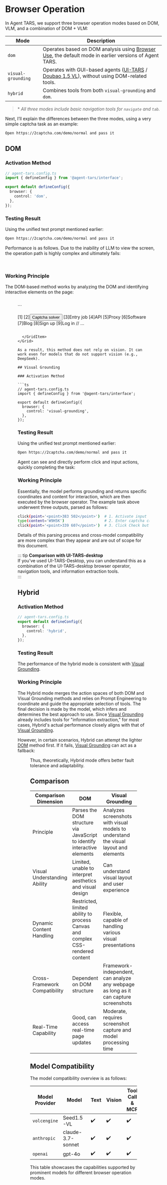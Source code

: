 

# Browser Operation

In Agent TARS, we support three browser operation modes based on DOM, VLM, and a combination of DOM + VLM:

| Mode | Description |
| --- | --- |
| `dom` | Operates based on DOM analysis using [Browser Use](https://www.npmjs.com/@agent-infra/mcp-server-browser), the default mode in earlier versions of Agent TARS. |
| `visual-grounding` | Operates with GUI-based agents ([UI-TARS](https://seed-tars.com/) / [Doubao 1.5 VL](https://www.volcengine.com/docs/82379/1554521)), without using DOM-related tools. |
| `hybrid` | Combines tools from both `visual-grounding` and `dom`. |

> \* _All three modes include basic navigation tools for *`navigate`* and *`tab`*._

Next, I’ll explain the differences between the three modes, using a very simple captcha task as an example:

```bash
Open https://2captcha.com/demo/normal and pass it
```

## DOM

### Activation Method

```ts
// agent-tars.config.ts
import { defineConfig } from '@agent-tars/interface';

export default defineConfig({
  browser: {
    control: 'dom',
  },
});
```

### Testing Result

Using the unified test prompt mentioned earlier:

```bash
Open https://2captcha.com/demo/normal and pass it
```

Performance is as follows. Due to the inability of LLM to view the screen, the operation path is highly complex and ultimately fails:

<VideoPanel
  src="https://lf3-static.bytednsdoc.com/obj/eden-cn/zyha-aulnh/ljhwZthlaukjlkulzlp/docs/videos/dom-captcha.mp4"
  autoPlay
/>

<br />

### Working Principle

The DOM-based method works by analyzing the DOM and identifying interactive elements on the page:


<Grid columns={2} gap="md">
  <GridItem>
    <Figure src="/browser-control-dom.png" title="Build DOM Tree And Highlight" />
  </GridItem>
  <GridItem>

<br />
``` 

[1]<img></img>
[2]<button>Captcha solver</button>
[3]<a>Entry job</a>
[4]<a>API</a>
[5]<a>Proxy</a>
[6]<a>Software</a>
[7]<a>Blog</a>
[8]<a>Sign up</a>
[9]<a>Log in</a>
// ... 

```

  </GridItem>
</Grid>

As a result, this method does not rely on vision. It can work even for models that do not support vision (e.g., DeepSeek).

## Visual Grounding

### Activation Method

```ts
// agent-tars.config.ts
import { defineConfig } from '@agent-tars/interface';

export default defineConfig({
  browser: {
    control: 'visual-grounding',
  },
});
````

### Testing Result

Using the unified test prompt mentioned earlier:

```bash
Open https://2captcha.com/demo/normal and pass it
```

Agent can see and directly perform click and input actions, quickly completing the task:

<VideoPanel
  src="https://lf3-static.bytednsdoc.com/obj/eden-cn/zyha-aulnh/ljhwZthlaukjlkulzlp/docs/videos/CAPTCHA.mp4"
  autoPlay
/>

### Working Principle

Essentially, the model performs grounding and returns specific coordinates and content for interaction, which are then executed by the browser operator. The example task above underwent three outputs, parsed as follows:

```bash
click(point='<point>383 502</point>')  # 1. Activate input field
type(content='W9H5K')                  # 2. Enter captcha code
click(point='<point>339 607</point>')  # 3. Click Check button to complete
```

Details of this parsing process and cross-model compatibility are more complex than they appear and are out of scope for this document.

::: tip 
**Comparison with UI-TARS-desktop**  
If you’ve used UI-TARS-Desktop, you can understand this as a combination of the UI-TARS-desktop browser operator, navigation tools, and information extraction tools.  
:::

## Hybrid

### Activation Method

```ts
// agent-tars.config.ts
export default defineConfig({
  browser: {
    control: 'hybrid',
  },
});
```

### Testing Result

The performance of the hybrid mode is consistent with [Visual Grounding](#visual-grounding).

### Working Principle

The Hybrid mode merges the action spaces of both DOM and Visual Grounding methods and relies on Prompt Engineering to coordinate and guide the appropriate selection of tools. The final decision is made by the model, which infers and determines the best approach to use. Since [Visual Grounding](#visual-grounding) already includes tools for "information extraction," for most cases, Hybrid's actual performance closely aligns with that of [Visual Grounding](#visual-grounding).

However, in certain scenarios, Hybrid can attempt the lighter [DOM](#dom) method first. If it fails, [Visual Grounding](#visual-grounding) can act as a fallback:

<Figure src="/browser-control-hybrid.png" title="Hybrid Browser Control in Agent TARS" />

Thus, theoretically, Hybrid mode offers better fault tolerance and adaptability.

## Comparison

| Comparison Dimension | DOM | Visual Grounding |
| --------------------- | --- | ---------------- |
| Principle | Parses the DOM structure via JavaScript to identify interactive elements | Analyzes screenshots with visual models to understand the visual layout and elements |
| Visual Understanding Ability | Limited, unable to interpret aesthetics and visual design | Can understand visual layout and user experience |
| Dynamic Content Handling | Restricted, limited ability to process Canvas and complex CSS-rendered content | Flexible, capable of handling various visual presentations |
| Cross-Framework Compatibility | Dependent on DOM structure | Framework-independent, can analyze any webpage as long as it can capture screenshots |
| Real-Time Capability | Good, can access real-time page updates | Moderate, requires screenshot capture and model processing time |

## Model Compatibility

The model compatibility overview is as follows:

| Model Provider | Model              | Text | Vision | Tool Call & MCP | Visual Grounding |
| --------------- | ------------------ | ---- | ------ | --------------- | ---------------- |
| `volcengine`    | Seed1.5-VL        | ✔️   | ✔️     | ✔️              | ✔️               |
| `anthropic`     | claude-3.7-sonnet | ✔️   | ✔️     | ✔️              | 🚧               |
| `openai`        | gpt-4o            | ✔️   | ✔️     | ✔️              | 🚧               |

This table showcases the capabilities supported by prominent models for different browser operation modes.

